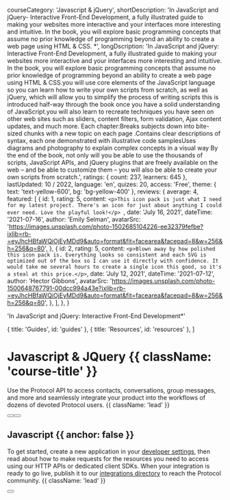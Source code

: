 
  courseCategory: 'Javascript & jQuery',
  shortDescription:
    'In JavaScript and jQuery- Interactive Front-End Development, a fully illustrated guide to making your websites more interactive and your interfaces more interesting and intuitive. In the book, you will explore basic programming concepts that assume no prior knowledge of programming beyond an ability to create a web page using HTML & CSS. *',
  longDscription:
    'In JavaScript and jQuery: Interactive Front-End Development, a fully illustrated guide to making your websites more interactive and your interfaces more interesting and intuitive. In the book, you will explore basic programming concepts that assume no prior knowledge of programming beyond an ability to create a web page using HTML & CSS.you will use core elements of the JavaScript language so you can learn how to write your own scripts from scratch, as well as jQuery, which will allow you to simplify the process of writing scripts this is introduced half-way through the book once you have a solid understanding of JavaScript.you will also learn to recreate techniques you have seen on other web sites such as sliders, content filters, form validation, Ajax content updates, and much more. Each chapter:Breaks subjects down into bite-sized chunks with a new topic on each page .Contains clear descriptions of syntax, each one demonstrated with illustrative code samplesUses diagrams and photography to explain complex concepts in a visual way By the end of the book, not only will you be able to use the thousands of scripts, JavaScript APIs, and jQuery plugins that are freely available on the web – and be able to customize them – you will also be able to create your own scripts from scratch.',
  ratings: { count: 237, learners: 645 },
  lastUpdated: 10 / 2022,
  language: 'en',
  quizes: 20,
  access: 'Free',
  theme: { text: 'text-yellow-600', bg: 'bg-yellow-400' },
  reviews: {
    average: 4,
    featured: [
      {
        id: 1,
        rating: 5,
        content: `<p>This icon pack is just what I need for my latest project. There's an icon for just about anything I could ever need. Love the playful look!</p>
          `,
        date: 'July 16, 2021',
        dateTime: '2021-07-16',
        author: 'Emily Selman',
        avatarSrc:
          'https://images.unsplash.com/photo-1502685104226-ee32379fefbe?ixlib=rb-=eyJhcHBfaWQiOjEyMDd9&auto=format&fit=facearea&facepad=8&w=256&h=256&q=80',
      },
      {
        id: 2,
        rating: 5,
        content: `
            <p>Blown away by how polished this icon pack is. Everything looks so consistent and each SVG is optimized out of the box so I can use it directly with confidence. It would take me several hours to create a single icon this good, so it's a steal at this price.</p>
            `,
        date: 'July 12, 2021',
        dateTime: '2021-07-12',
        author: 'Hector Gibbons',
        avatarSrc:
          'https://images.unsplash.com/photo-1500648767791-00dcc994a43e?ixlib=rb-=eyJhcHBfaWQiOjEyMDd9&auto=format&fit=facearea&facepad=8&w=256&h=256&q=80',
      },
    ],
  },
}


  'In JavaScript and jQuery: Interactive Front-End Development*'

  { title: 'Guides', id: 'guides' },
  { title: 'Resources', id: 'resources' },
]

<HeroPattern />

# Javascript & JQuery {{ className: 'course-title' }}

Use the Protocol API to access contacts, conversations, group messages, and more and seamlessly integrate your product into the workflows of dozens of devoted Protocol users. {{ className: 'lead' }}

<div className="not-prose mb-16 mt-6 flex gap-3">
  <Button href="/quickstart" arrow="right" children="Quickstart" />
  <Button href="/sdks" variant="outline" children="Explore SDKs" />
</div>

## Javascript {{ anchor: false }}

To get started, create a new application in your [developer settings](#), then read about how to make requests for the resources you need to access using our HTTP APIs or dedicated client SDKs. When your integration is ready to go live, publish it to our [integrations directory](#) to reach the Protocol community. {{ className: 'lead' }}

<div className="not-prose">
  <Button
    href="/sdks"
    variant="text"
    arrow="right"
    children="Get your API key"
  />
</div>

<Guides />

<Resources />
